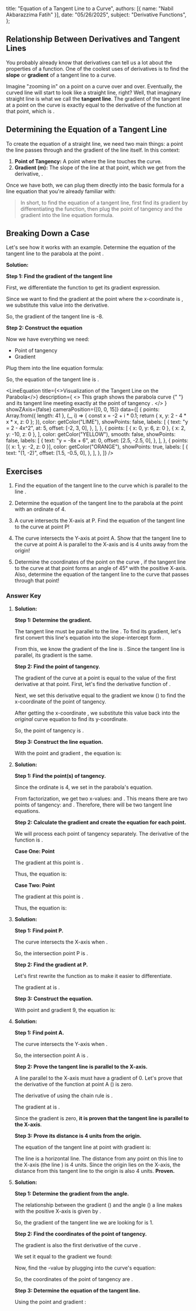
  title: "Equation of a Tangent Line to a Curve",
  authors: [{ name: "Nabil Akbarazzima Fatih" }],
  date: "05/26/2025",
  subject: "Derivative Functions",
};

## Relationship Between Derivatives and Tangent Lines

You probably already know that derivatives can tell us a lot about the properties of a function. One of the coolest uses of derivatives is to find the **slope** or **gradient** of a tangent line to a curve.

Imagine "zooming in" on a point on a curve over and over. Eventually, the curved line will start to look like a straight line, right? Well, that imaginary straight line is what we call the **tangent line**. The gradient of the tangent line at a point <InlineMath math="x=a" /> on the curve <InlineMath math="y=f(x)" /> is exactly equal to the derivative of the function at that point, which is <InlineMath math="m = f'(a)" />.

## Determining the Equation of a Tangent Line

To create the equation of a straight line, we need two main things: a point the line passes through and the gradient of the line itself. In this context:

1.  **Point of Tangency:** A point <InlineMath math="P(a, b)" /> where the line touches the curve.
2.  **Gradient (m):** The slope of the line at that point, which we get from the derivative, <InlineMath math="m = f'(a)" />.

Once we have both, we can plug them directly into the basic formula for a line equation that you're already familiar with:

<BlockMath math="y - b = m(x - a)" />

> In short, to find the equation of a tangent line, first find its gradient by differentiating the function, then plug the point of tangency and the gradient into the line equation formula.

## Breaking Down a Case

Let's see how it works with an example. Determine the equation of the tangent line to the parabola <InlineMath math="y = 2 - 4x^2" /> at the point <InlineMath math="(1, -2)" />.

**Solution:**

**Step 1: Find the gradient of the tangent line**

First, we differentiate the function <InlineMath math="f(x) = 2 - 4x^2" /> to get its gradient expression.

<BlockMath math="f'(x) = -8x" />

Since we want to find the gradient at the point where the x-coordinate is <InlineMath math="x=1" />, we substitute this value into the derivative.

<BlockMath math="m = f'(1) = -8(1) = -8" />

So, the gradient of the tangent line is -8.

**Step 2: Construct the equation**

Now we have everything we need:
-   Point of tangency <InlineMath math="(a, b) = (1, -2)" />
-   Gradient <InlineMath math="m = -8" />

Plug them into the line equation formula:
<div className="flex flex-col gap-4">
    <BlockMath math="y - b = m(x - a)" />
    <BlockMath math="y - (-2) = -8(x - 1)" />
    <BlockMath math="y + 2 = -8x + 8" />
    <BlockMath math="y = -8x + 6" />
</div>

So, the equation of the tangent line is <InlineMath math="y = -8x + 6" />.

<LineEquation
  title={<>Visualization of the Tangent Line on the Parabola</>}
  description={
    <>
      This graph shows the parabola curve <InlineMath math="y = 2 - 4x^2" />{" "}
      and its tangent line <InlineMath math="y = -8x + 6" /> meeting
      exactly at the point of tangency <InlineMath math="(1, -2)" />.
    </>
  }
  showZAxis={false}
  cameraPosition={[0, 0, 15]}
  data={[
    {
      points: Array.from({ length: 41 }, (_, i) => {
        const x = -2 + i * 0.1;
        return { x, y: 2 - 4 * x * x, z: 0 };
      }),
      color: getColor("LIME"),
      showPoints: false,
      labels: [
        {
          text: "y = 2 - 4x^2",
          at: 5,
          offset: [-2, 3, 0],
        },
      ],
    },
    {
      points: [
        { x: 0, y: 6, z: 0 },
        { x: 2, y: -10, z: 0 },
      ],
      color: getColor("YELLOW"),
      smooth: false,
      showPoints: false,
      labels: [
        {
          text: "y = -8x + 6",
          at: 0,
          offset: [2.5, -2.5, 0],
        },
      ],
    },
    {
      points: [{ x: 1, y: -2, z: 0 }],
      color: getColor("ORANGE"),
      showPoints: true,
      labels: [
        {
          text: "(1, -2)",
          offset: [1.5, -0.5, 0],
        },
      ],
    },
  ]}
/>

## Exercises

1.  Find the equation of the tangent line to the curve <InlineMath math="y = x^2 - 6\frac{1}{5}x + 14\frac{1}{2}" /> which is parallel to the line <InlineMath math="x + 2y + 3 = 0" />.

2.  Determine the equation of the tangent line to the parabola <InlineMath math="y = 2x^2 - 3x + 5" /> at the point with an ordinate of 4.

3.  A curve <InlineMath math="y = 3x - \frac{3}{x^2}" /> intersects the X-axis at P. Find the equation of the tangent line to the curve at point P!

4.  The curve <InlineMath math="y = (x^2 + 2)^2" /> intersects the Y-axis at point A. Show that the tangent line to the curve at point A is parallel to the X-axis and is 4 units away from the origin!

5.  Determine the coordinates of the point on the curve <InlineMath math="y = 2x^2 - 7x + 1" />, if the tangent line to the curve at that point forms an angle of 45° with the positive X-axis. Also, determine the equation of the tangent line to the curve that passes through that point!

### Answer Key

1.  **Solution:**

    **Step 1: Determine the gradient.**

    The tangent line must be parallel to the line <InlineMath math="x + 2y + 3 = 0" />. To find its gradient, let's first convert this line's equation into the slope-intercept form <InlineMath math="y = mx + c" />.

    <div className="flex flex-col gap-4">
        <BlockMath math="2y = -x - 3" />
        <BlockMath math="y = -\frac{1}{2}x - \frac{3}{2}" />
    </div>

    From this, we know the gradient of the line is <InlineMath math="m = -\frac{1}{2}" />. Since the tangent line is parallel, its gradient is the same.

    **Step 2: Find the point of tangency.**

    The gradient of the curve at a point is equal to the value of the first derivative at that point. First, let's find the derivative function of <InlineMath math="f(x) = x^2 - \frac{31}{5}x + \frac{29}{2}" />.

    <BlockMath math="f'(x) = 2x - \frac{31}{5}" />

    Next, we set this derivative equal to the gradient we know (<InlineMath math="m = -1/2" />) to find the x-coordinate of the point of tangency.

    <div className="flex flex-col gap-4">
        <BlockMath math="2x - \frac{31}{5} = -\frac{1}{2}" />
        <BlockMath math="2x = \frac{31}{5} - \frac{1}{2} = \frac{62 - 5}{10} = \frac{57}{10}" />
        <BlockMath math="x = \frac{57}{20}" />
    </div>

    After getting the x-coordinate <InlineMath math="x=\frac{57}{20}" />, we substitute this value back into the *original* curve equation to find its y-coordinate.

    <BlockMath math="y = (\frac{57}{20})^2 - \frac{31}{5}(\frac{57}{20}) + \frac{29}{2} = \frac{3249}{400} - \frac{1767}{100} + \frac{29}{2} = \frac{3249 - 7068 + 5800}{400} = \frac{1981}{400}" />

    So, the point of tangency is <InlineMath math="\left(\frac{57}{20}, \frac{1981}{400}\right)" />.

    **Step 3: Construct the line equation.**

    With the point <InlineMath math="\left(\frac{57}{20}, \frac{1981}{400}\right)" /> and gradient <InlineMath math="m = -\frac{1}{2}" />, the equation is:

    <div className="flex flex-col gap-4">
        <BlockMath math="y - \frac{1981}{400} = -\frac{1}{2}\left(x - \frac{57}{20}\right)" />
        <BlockMath math="y = -\frac{1}{2}x + \frac{57}{40} + \frac{1981}{400}" />
        <BlockMath math="y = -\frac{1}{2}x + \frac{570 + 1981}{400}" />
        <BlockMath math="y = -\frac{1}{2}x + \frac{2551}{400}" />
    </div>

2.  **Solution:**

    **Step 1: Find the point(s) of tangency.**

    Since the ordinate is 4, we set <InlineMath math="y=4" /> in the parabola's equation.

    <div className="flex flex-col gap-4">
        <BlockMath math="4 = 2x^2 - 3x + 5" />
        <BlockMath math="2x^2 - 3x + 1 = 0" />
        <BlockMath math="(2x-1)(x-1) = 0" />
    </div>

    From factorization, we get two x-values: <InlineMath math="x=1" /> and <InlineMath math="x=\frac{1}{2}" />. This means there are two points of tangency: <InlineMath math="(1, 4)" /> and <InlineMath math="\left(\frac{1}{2}, 4\right)" />. Therefore, there will be two tangent line equations.

    **Step 2: Calculate the gradient and create the equation for each point.**

    We will process each point of tangency separately. The derivative of the function is <InlineMath math="f'(x) = 4x - 3" />.

    **Case One: Point <InlineMath math="(1, 4)" />**

    The gradient at this point is <InlineMath math="m = f'(1) = 4(1) - 3 = 1" />.

    Thus, the equation is:

    <BlockMath math="y - 4 = 1(x - 1) \implies y = x + 3" />

    **Case Two: Point <InlineMath math="\left(\frac{1}{2}, 4\right)" />**

    The gradient at this point is <InlineMath math="m = f'(\frac{1}{2}) = 4(\frac{1}{2}) - 3 = -1" />.

    Thus, the equation is:

    <BlockMath math="y - 4 = -1(x - \frac{1}{2}) \implies y = -x + \frac{9}{2}" />

3.  **Solution:**
    
    **Step 1: Find point P.**

    The curve intersects the X-axis when <InlineMath math="y=0" />.

    <div className="flex flex-col gap-4">
        <BlockMath math="0 = 3x - \frac{3}{x^2}" />
        <BlockMath math="3x = \frac{3}{x^2} \implies 3x^3 = 3 \implies x^3 = 1 \implies x=1" />
    </div>

    So, the intersection point P is <InlineMath math="(1, 0)" />.

    **Step 2: Find the gradient at P.**

    Let's first rewrite the function as <InlineMath math="f(x) = 3x - 3x^{-2}" /> to make it easier to differentiate.

    <BlockMath math="f'(x) = 3 - (-2)(3)x^{-3} = 3 + \frac{6}{x^3}" />

    The gradient at <InlineMath math="x=1" /> is <InlineMath math="m = f'(1) = 3 + \frac{6}{1^3} = 9" />.
    
    **Step 3: Construct the equation.**

    With point <InlineMath math="(1, 0)" /> and gradient 9, the equation is:

    <BlockMath math="y - 0 = 9(x - 1) \implies y = 9x - 9" />

4.  **Solution:**

    **Step 1: Find point A.**

    The curve intersects the Y-axis when <InlineMath math="x=0" />.

    <BlockMath math="y = (0^2 + 2)^2 = 4" />

    So, the intersection point A is <InlineMath math="(0, 4)" />.

    **Step 2: Prove the tangent line is parallel to the X-axis.**

    A line parallel to the X-axis must have a gradient of 0. Let's prove that the derivative of the function at point A (<InlineMath math="x=0" />) is zero.

    The derivative of <InlineMath math="f(x)=(x^2+2)^2" /> using the chain rule is <InlineMath math="f'(x) = 2(x^2+2)(2x) = 4x(x^2+2)" />.

    The gradient at <InlineMath math="x=0" /> is <InlineMath math="m = f'(0) = 4(0)(0^2+2) = 0" />.

    Since the gradient is zero, **it is proven that the tangent line is parallel to the X-axis**.

    **Step 3: Prove its distance is 4 units from the origin.**

    The equation of the tangent line at point <InlineMath math="(0,4)" /> with gradient <InlineMath math="m=0" /> is:

    <BlockMath math="y - 4 = 0(x - 0) \implies y = 4" />

    The line <InlineMath math="y=4" /> is a horizontal line. The distance from any point on this line to the X-axis (the line <InlineMath math="y=0" />) is 4 units. Since the origin <InlineMath math="(0,0)" /> lies on the X-axis, the distance from this tangent line to the origin is also 4 units. **Proven.**

5.  **Solution:**

    **Step 1: Determine the gradient from the angle.**

    The relationship between the gradient (<InlineMath math="m" />) and the angle (<InlineMath math="\theta" />) a line makes with the positive X-axis is given by <InlineMath math="m = \tan(\theta)" />.

    <BlockMath math="m = \tan(45^\circ) = 1" />

    So, the gradient of the tangent line we are looking for is 1.
    
    **Step 2: Find the coordinates of the point of tangency.**

    The gradient is also the first derivative of the curve <InlineMath math="f(x) = 2x^2 - 7x + 1" />.

    <BlockMath math="f'(x) = 4x - 7" />

    We set it equal to the gradient we found:

    <div className="flex flex-col gap-4">
        <BlockMath math="4x - 7 = 1" />
        <BlockMath math="4x = 8 \implies x = 2" />
    </div>

    Now, find the <InlineMath math="y" />-value by plugging <InlineMath math="x=2" /> into the curve's equation:

    <BlockMath math="y = 2(2)^2 - 7(2) + 1 = 8 - 14 + 1 = -5" />

    So, the coordinates of the point of tangency are <InlineMath math="(2, -5)" />.

    **Step 3: Determine the equation of the tangent line.**

    Using the point <InlineMath math="(2, -5)" /> and gradient <InlineMath math="m=1" />:

    <div className="flex flex-col gap-4">
        <BlockMath math="y - (-5) = 1(x - 2)" />
        <BlockMath math="y + 5 = x - 2" />
        <BlockMath math="y = x - 7" />
    </div>